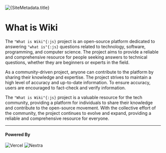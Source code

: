 


<div className="text-center mb-4">

<Image
  src={Logo}
  alt={SiteMetadata.title}
  width={100}
  height={100}
  className="rounded-full mx-auto"
/>

# What is Wiki

</div>

The `"What is Wiki"{:js}` project is an open-source platform dedicated to answering `"what is"{:js}` questions related
to technology, software, programming, and computer science. The project aims to provide a reliable and comprehensive
resource for people seeking answers to technical questions, whether they are beginners or experts in the field.

As a community-driven project, anyone can contribute to the platform by sharing their knowledge and expertise.
The project strives to maintain a high level of accuracy and up-to-date information. To ensure accuracy, users are encouraged
to fact-check and verify information.

The `"What is Wiki"{:js}` project is a valuable resource for the tech community, providing a platform for individuals to share their
knowledge and contribute to the open-source movement. With the collective effort of the community, the project continues to
evolve and expand, providing a reliable and comprehensive resource for everyone.

---

#### Powered By

<div className="flex flex-wrap justify-left gap-4 mt-4">

<Link
  href="https://vercel.com/?utm_source=codinasion&utm_campaign=oss"
  externalIcon={false}
>
  <Image src={Vercel} alt="Vercel" width={80} />
</Link>

<Link href="https://nextra.site/" externalIcon={false}>
  <Image src={Nextra} alt="Nextra" width={80} />
</Link>

</div>
